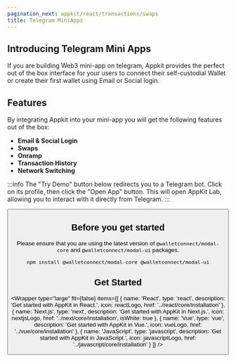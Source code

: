 ```yaml
---
pagination_next: appkit/react/transactions/swaps
title: Telegram MiniApps
---
```




## Introducing Telegram Mini Apps

If you are building Web3 mini-app on telegram, Appkit provides the perfect out of the box interface for your users to connect their self-custodial Wallet or create their first wallet using Email or Social login. 

## Features

By integrating Appkit into your mini-app you will get the following features out of the box:

- **Email & Social Login**
- **Swaps**
- **Onramp**
- **Transaction History**
- **Network Switching**

:::info
The "Try Demo" button below redirects you to a Telegram bot. Click on its profile, then click the "Open App" button. This will open AppKit Lab, allowing you to interact with it directly from Telegram.
:::

<Button name="Try Demo" url="https://t.me/appkit_test_ggr_bot" />

## Before you get started

Please ensure that you are using the latest version of `@walletconnect/modal-core` and `@walletconnect/modal-ui` packages. 

```bash npm2yarn
npm install @walletconnect/modal-core @walletconnect/modal-ui
```

## Get Started

<Wrapper
  type="large"
  fit={false}
  items={[
    {
      name: 'React',
      type: 'react',
      description: 'Get started with AppKit in React.',
      icon: reactLogo,
      href: '../react/core/installation'
    },
    {
      name: 'Next.js',
      type: 'next',
      description: 'Get started with AppKit in Next.js.',
      icon: nextjsLogo,
      href: '../next/core/installation',
      isWhite: true
    },
    {
      name: 'Vue',
      type: 'vue',
      description: 'Get started with AppKit in Vue.',
      icon: vueLogo,
      href: '../vue/core/installation'
    },
    {
      name: 'JavaScript',
      type: 'javascript',
      description: 'Get started with AppKit in JavaScript.',
      icon: javascriptLogo,
      href: '../javascript/core/installation'
    }
  ]}
/>